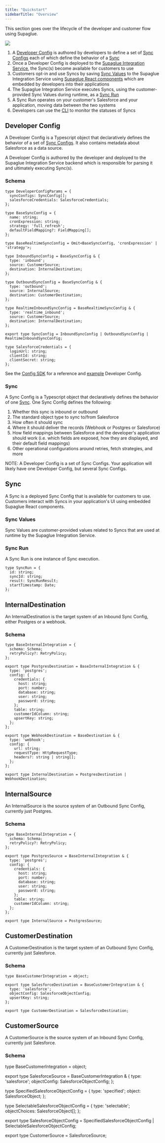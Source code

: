 ```yaml
---
title: "Quickstart"
sidebarTitle: "Overview"
---
```


This section goes over the lifecycle of the developer and customer flow using Supaglue.

![](/image/concepts.png)

1. A [Developer Config](/concepts) is authored by developers to define a set of [Sync Configs](/concepts) each of which define the behavior of a [Sync](/concepts)
2. Once a Developer Config is deployed to the [Supaglue Integration Service](/architecture), the Sync(s) become available for customers to use
3. Customers opt-in and use Syncs by saving [Sync Values](/concepts) to the Supaglue Integration Service using [Supaglue React components](/react-components) which are embedded by developers into their applications
4. The Supaglue Integration Service executes Syncs, using the customer-provided Sync Values during runtime, as a [Sync Run](/concepts)
5. A Sync Run operates on your customer's Salesforce and your application, moving data between the two systems
6. Developers can use the [CLI](/cli) to monitor the statuses of Syncs

## Developer Config

A Developer Config is a Typescript object that declaratively defines the behavior of a set of [Sync Configs](/concepts). It also contains metadata about Salesforce as a data source.

A Developer Config is authored by the developer and deployed to the Supaglue Integration Service backend which is responsible for parsing it and ultimately executing Sync(s).

### Schema

```
type DeveloperConfigParams = {
  syncConfigs: SyncConfig[];
  salesforceCredentials: SalesforceCredentials;
};

type BaseSyncConfig = {
  name: string;
  cronExpression: string;
  strategy: 'full_refresh';
  defaultFieldMapping?: FieldMapping[];
};

type BaseRealtimeSyncConfig = Omit<BaseSyncConfig, 'cronExpression' | 'strategy'>;

type InboundSyncConfig = BaseSyncConfig & {
  type: 'inbound';
  source: CustomerSource;
  destination: InternalDestination;
};

type OutboundSyncConfig = BaseSyncConfig & {
  type: 'outbound';
  source: InternalSource;
  destination: CustomerDestination;
};

type RealtimeInboundSyncConfig = BaseRealtimeSyncConfig & {
  type: 'realtime_inbound';
  source: CustomerSource;
  destination: InternalDestination;
};

export type SyncConfig = InboundSyncConfig | OutboundSyncConfig | RealtimeInboundSyncConfig;

type SalesforceCredentials = {
  loginUrl: string;
  clientId: string;
  clientSecret: string;
};
```

See the [Config SDK](/config-sdk) for a reference and [example](/config-sdk) Developer Config.

### Sync

A Sync Config is a Typescript object that declaratively defines the behavior of one [Sync](/concepts). One Sync Config defines the following:

1. Whether this sync is inbound or outbound
2. The standard object type to sync to/from Salesforce
3. How often it should sync
4. Where it should deliver the records (Webhook or Postgres or Salesforce)
5. How field mappings between Salesforce and the developer's application should work (i.e. which fields are exposed, how they are displayed, and their default field mappings)
6. Other operational configurations around retries, fetch strategies, and more

<Info>NOTE: A Developer Config is a set of Sync Configs. Your application will likely have one Developer Config, but several Sync Configs.</Info>

## Sync

A Sync is a deployed Sync Config that is available for customers to use. Customers interact with Syncs in your application's UI using embedded Supaglue React components.

### Sync Values

Sync Values are customer-provided values related to Syncs that are used at runtime by the Supaglue Integration Service.

### Sync Run

A Sync Run is one instance of Sync execution.

```
type SyncRun = {
  id: string;
  syncId: string;
  result: SyncRunResult;
  startTimestamp: Date;
};
```

## InternalDestination
An InternalDestination is the target system of an Inbound Sync Config, either Postgres or a webhook.

### Schema
```
type BaseInternalIntegration = {
  schema: Schema;
  retryPolicy?: RetryPolicy;
};

export type PostgresDestination = BaseInternalIntegration & {
  type: 'postgres';
  config: {
    credentials: {
      host: string;
      port: number;
      database: string;
      user: string;
      password: string;
    };
    table: string;
    customerIdColumn: string;
    upsertKey: string;
  };
};

export type WebhookDestination = BaseDestination & {
  type: 'webhook';
  config: {
    url: string;
    requestType: HttpRequestType;
    headers?: string | string[];
  };
};

export type InternalDestination = PostgresDestination | WebhookDestination;
```

## InternalSource
An InternalSource is the source system of an Outbound Sync Config, currently just Postgres.

### Schema
```
type BaseInternalIntegration = {
  schema: Schema;
  retryPolicy?: RetryPolicy;
};

export type PostgresSource = BaseInternalIntegration & {
  type: 'postgres';
  config: {
    credentials: {
      host: string;
      port: number;
      database: string;
      user: string;
      password: string;
    };
    table: string;
    customerIdColumn: string;
  };
};

export type InternalSource = PostgresSource;
```

## CustomerDestination

A CustomerDestination is the target system of an Outbound Sync Config, currently just Salesforce.

### Schema
```
type BaseCustomerIntegration = object;

export type SalesforceDestination = BaseCustomerIntegration & {
  type: 'salesforce';
  objectConfig: SalesforceObjectConfig;
  upsertKey: string;
};

export type CustomerDestination = SalesforceDestination;
```

## CustomerSource
A CustomerSource is the source system of an Inbound Sync Config, currently just Salesforce.

### Schema
type BaseCustomerIntegration = object;

export type SalesforceSource = BaseCustomerIntegration & {
  type: 'salesforce';
  objectConfig: SalesforceObjectConfig;
};

type SpecifiedSalesforceObjectConfig = {
  type: 'specified';
  object: SalesforceObject;
};

type SelectableSalesforceObjectConfig = {
  type: 'selectable';
  objectChoices: SalesforceObject[];
};

export type SalesforceObjectConfig = SpecifiedSalesforceObjectConfig | SelectableSalesforceObjectConfig;

export type CustomerSource = SalesforceSource;
```